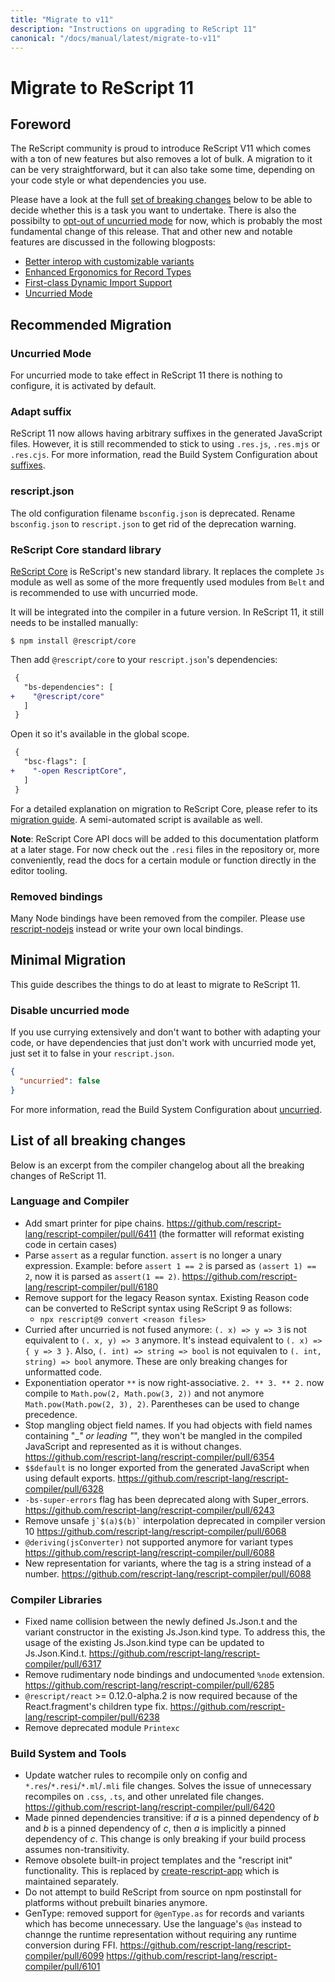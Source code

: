 ```yaml
---
title: "Migrate to v11"
description: "Instructions on upgrading to ReScript 11"
canonical: "/docs/manual/latest/migrate-to-v11"
---
```


# Migrate to ReScript 11

## Foreword

The ReScript community is proud to introduce ReScript V11 which comes with a ton of new features but also removes a lot of bulk.
A migration to it can be very straightforward, but it can also take some time, depending on your code style or what dependencies you use.

Please have a look at the full [set of breaking changes](#list-of-all-breaking-changes) below to be able to decide whether this is a task you want to undertake. There is also the possibilty to [opt-out of uncurried mode](#minimal-migration) for now, which is probably the most fundamental change of this release. That and other new and notable features are discussed in the following blogposts:

- [Better interop with customizable variants](/blog/improving-interop)
- [Enhanced Ergonomics for Record Types](/blog/enhanced-ergonomics-for-record-types)
- [First-class Dynamic Import Support](/blog/first-class-dynamic-import-support)
- [Uncurried Mode](/blog/uncurried-mode)

## Recommended Migration

### Uncurried Mode

For uncurried mode to take effect in ReScript 11 there is nothing to configure, it is activated by default.

### Adapt suffix

ReScript 11 now allows having arbitrary suffixes in the generated JavaScript files. However, it is still recommended to stick to using `.res.js`, `.res.mjs` or `.res.cjs`. For more information, read the Build System Configuration about [suffixes](/docs/manual/latest/build-configuration#suffix).

### rescript.json

The old configuration filename `bsconfig.json` is deprecated. Rename `bsconfig.json` to `rescript.json` to get rid of the deprecation warning.

### ReScript Core standard library

[ReScript Core](https://github.com/rescript-association/rescript-core) is ReScript's new standard library. It replaces the complete `Js` module as well as some of the more frequently used modules from `Belt` and is recommended to use with uncurried mode.

It will be integrated into the compiler in a future version. In ReScript 11, it still needs to be installed manually:

```console
$ npm install @rescript/core
```

Then add `@rescript/core` to your `rescript.json`'s dependencies:

```diff
 {
   "bs-dependencies": [
+    "@rescript/core"
   ]
 }
```

Open it so it's available in the global scope.

```diff
 {
   "bsc-flags": [
+    "-open RescriptCore",
   ]
 }
```

For a detailed explanation on migration to ReScript Core, please refer to its [migration guide](https://github.com/rescript-association/rescript-core#migration). A semi-automated script is available as well.

**Note**: ReScript Core API docs will be added to this documentation platform at a later stage. For now check out the `.resi` files in the repository or, more conveniently, read the docs for a certain module or function directly in the editor tooling.

### Removed bindings

Many Node bindings have been removed from the compiler. Please use [rescript-nodejs](https://github.com/TheSpyder/rescript-nodejs) instead or write your own local bindings.

## Minimal Migration

This guide describes the things to do at least to migrate to ReScript 11.

### Disable uncurried mode

If you use currying extensively and don't want to bother with adapting your code, or have dependencies that just don't work with uncurried mode yet, just set it to false in your `rescript.json`.

```json
{
  "uncurried": false
}
```

For more information, read the Build System Configuration about [uncurried](/docs/manual/latest/build-configuration#uncurried).

## List of all breaking changes

Below is an excerpt from the compiler changelog about all the breaking changes of ReScript 11.

### Language and Compiler

- Add smart printer for pipe chains. https://github.com/rescript-lang/rescript-compiler/pull/6411 (the formatter will reformat existing code in certain cases)
- Parse `assert` as a regular function. `assert` is no longer a unary expression. Example: before `assert 1 == 2` is parsed as `(assert 1) == 2`, now it is parsed as `assert(1 == 2)`. https://github.com/rescript-lang/rescript-compiler/pull/6180
- Remove support for the legacy Reason syntax. Existing Reason code can be converted to ReScript syntax using ReScript 9 as follows:
  - `npx rescript@9 convert <reason files>`
- Curried after uncurried is not fused anymore: `(. x) => y => 3` is not equivalent to `(. x, y) => 3` anymore. It's instead equivalent to `(. x) => { y => 3 }`.
  Also, `(. int) => string => bool` is not equivalen to `(. int, string) => bool` anymore.
  These are only breaking changes for unformatted code.
- Exponentiation operator `**` is now right-associative. `2. ** 3. ** 2.` now compile to `Math.pow(2, Math.pow(3, 2))` and not anymore `Math.pow(Math.pow(2, 3), 2)`. Parentheses can be used to change precedence.
- Stop mangling object field names. If you had objects with field names containing "\__" or leading "_", they won't be mangled in the compiled JavaScript and represented as it is without changes. https://github.com/rescript-lang/rescript-compiler/pull/6354
- `$$default` is no longer exported from the generated JavaScript when using default exports. https://github.com/rescript-lang/rescript-compiler/pull/6328
- `-bs-super-errors` flag has been deprecated along with Super_errors. https://github.com/rescript-lang/rescript-compiler/pull/6243
- Remove unsafe `` j`$(a)$(b)` `` interpolation deprecated in compiler version 10 https://github.com/rescript-lang/rescript-compiler/pull/6068
- `@deriving(jsConverter)` not supported anymore for variant types https://github.com/rescript-lang/rescript-compiler/pull/6088
- New representation for variants, where the tag is a string instead of a number. https://github.com/rescript-lang/rescript-compiler/pull/6088

### Compiler Libraries

- Fixed name collision between the newly defined Js.Json.t and the variant constructor in the existing Js.Json.kind type. To address this, the usage of the existing Js.Json.kind type can be updated to Js.Json.Kind.t. https://github.com/rescript-lang/rescript-compiler/pull/6317
- Remove rudimentary node bindings and undocumented `%node` extension. https://github.com/rescript-lang/rescript-compiler/pull/6285
- `@rescript/react` >= 0.12.0-alpha.2 is now required because of the React.fragment's children type fix. https://github.com/rescript-lang/rescript-compiler/pull/6238
- Remove deprecated module `Printexc`

### Build System and Tools

- Update watcher rules to recompile only on config and `*.res`/`*.resi`/`*.ml`/`.mli` file changes. Solves the issue of unnecessary recompiles on `.css`, `.ts`, and other unrelated file changes. https://github.com/rescript-lang/rescript-compiler/pull/6420
- Made pinned dependencies transitive: if _a_ is a pinned dependency of _b_ and _b_ is a pinned dependency of _c_, then _a_ is implicitly a pinned dependency of _c_. This change is only breaking if your build process assumes non-transitivity.
- Remove obsolete built-in project templates and the "rescript init" functionality. This is replaced by [create-rescript-app](https://github.com/rescript-lang/create-rescript-app) which is maintained separately.
- Do not attempt to build ReScript from source on npm postinstall for platforms without prebuilt binaries anymore.
- GenType: removed support for `@genType.as` for records and variants which has become unnecessary. Use the language's `@as` instead to channge the runtime representation without requiring any runtime conversion during FFI. https://github.com/rescript-lang/rescript-compiler/pull/6099 https://github.com/rescript-lang/rescript-compiler/pull/6101
